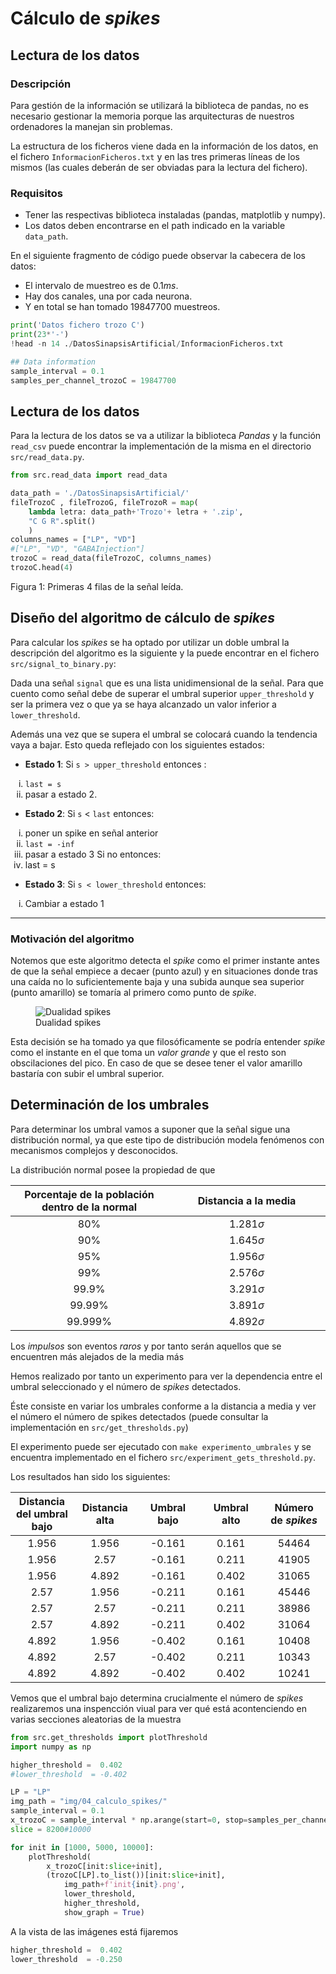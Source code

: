 # Cálculo de *spikes*  

## Lectura de los datos

### Descripción 
Para gestión de la información se utilizará la biblioteca de pandas, no es necesario gestionar la memoria porque las arquitecturas de nuestros ordenadores la manejan sin problemas. 

La estructura de los ficheros viene dada en la información de los datos, en el fichero 
`InformacionFicheros.txt` y en las tres primeras líneas de los mismos (las cuales deberán de ser obviadas para la lectura del fichero). 

### Requisitos 
- Tener las respectivas biblioteca instaladas (pandas, matplotlib y numpy). 
- Los datos deben encontrarse en el path indicado en la variable `data_path`. 

En el siguiente fragmento de código puede observar la cabecera de los datos: 

- El intervalo de muestreo es de $0.1 ms$.
- Hay dos canales, una por cada neurona.
- Y en total se han tomado $19847700$ muestreos. 


```python
print('Datos fichero trozo C')
print(23*'-')
!head -n 14 ./DatosSinapsisArtificial/InformacionFicheros.txt
```

```python
## Data information 
sample_interval = 0.1
samples_per_channel_trozoC = 19847700
```
## Lectura de los datos  

Para la lectura de los datos se va a utilizar la biblioteca *Pandas* y la función `read_csv` puede encontrar la implementación de la misma en el directorio `src/read_data.py`. 

```python
from src.read_data import read_data

data_path = './DatosSinapsisArtificial/'
fileTrozoC , fileTrozoG, fileTrozoR = map( 
    lambda letra: data_path+'Trozo'+ letra + '.zip',
    "C G R".split()
    )
columns_names = ["LP", "VD"]
#["LP", "VD", "GABAInjection"]
trozoC = read_data(fileTrozoC, columns_names)
trozoC.head(4)
```
Figura 1: Primeras 4 filas de la señal leída.   

## Diseño del algoritmo de cálculo de *spikes*  

Para calcular los *spikes* se ha optado por utilizar un doble umbral 
la descripción del algoritmo es la siguiente y la puede encontrar en el fichero `src/signal_to_binary.py`: 

Dada una señal `signal` que es una lista unidimensional de la señal. 
Para que cuento como señal debe de superar el umbral superior `upper_threshold` y ser la primera 
vez o que ya se haya alcanzado un valor inferior a `lower_threshold`.

Además una vez que se supera el umbral se colocará cuando la tendencia vaya a bajar.
Esto queda reflejado con los siguientes estados: 

- **Estado 1**: 
Si `s > upper_threshold` entonces :
i) `last = s`
ii) pasar a estado 2.

- **Estado 2**: 
Si `s` < `last` entonces:
i) poner un spike en señal anterior
ii) `last = -inf`
iii) pasar a estado 3
Si no entonces: 
i) last = s 

- **Estado 3**: 
Si `s < lower_threshold` entonces:
i) Cambiar a estado 1
 
___

### Motivación del algoritmo 

Notemos que este algoritmo detecta el *spike* como el primer instante antes de que la señal empiece a decaer (punto azul) y en situaciones donde tras una caída no lo suficientemente baja y una subida aunque sea superior (punto amarillo) se tomaría al primero como punto de *spike*.

![Dualidad spikes](img/04_calculo_spikes/dualidad_spikes.png)  

Esta decisión se ha tomado ya que filosóficamente se podría entender *spike* como el instante en el que toma un *valor grande* y que el resto son obscilaciones del pico. En caso de que se desee tener el valor amarillo bastaría con subir el umbral superior. 


## Determinación de los umbrales  

Para determinar los umbral 
vamos a suponer que la señal sigue una distribución normal, 
ya que este tipo de distribución modela fenómenos con mecanismos complejos y desconocidos.

La distribución normal posee la propiedad de que 

Porcentaje de la población dentro de la normal | Distancia a la media   
:-: | :-: 
$80\%$ | $1.281 \sigma$  
$90\%$ | $1.645 \sigma$  
$95\%$ | $1.956 \sigma$  
$99\%$ | $2.576 \sigma$  
$99.9\%$ | $3.291 \sigma$   
$99.99\%$ | $3.891 \sigma$  
$99.999\%$ | $4.892 \sigma$  


Los *impulsos* son eventos *raros* y por tanto serán aquellos que se encuentren más alejados de la media más

Hemos realizado por tanto un experimento para ver la dependencia entre el umbral seleccionado y el número de *spikes* detectados. 

Éste consiste en variar los umbrales conforme a la distancia a media y ver el número el número de spikes detectados (puede consultar la implementación en `src/get_thresholds.py`) 

El experimento puede ser ejecutado con `make experimento_umbrales` y se encuentra implementado en  el fichero `src/experiment_gets_threshold.py`. 

Los resultados han sido los siguientes: 

       
 Distancia del umbral bajo | Distancia alta | Umbral bajo| Umbral alto| Número de *spikes*
:-: |:-: |:-: |:-: |:-:   
1.956 | 1.956| -0.161 | 0.161 | 54464  
1.956 | 2.57| -0.161 | 0.211 | 41905  
1.956 | 4.892| -0.161 | 0.402 | 31065  
2.57 | 1.956| -0.211 | 0.161 | 45446  
2.57 | 2.57| -0.211 | 0.211 | 38986  
2.57 | 4.892| -0.211 | 0.402 | 31064  
4.892 | 1.956| -0.402 | 0.161 | 10408  
4.892 | 2.57| -0.402 | 0.211 | 10343  
4.892 | 4.892| -0.402 | 0.402 | 10241  


Vemos que el umbral bajo determina crucialmente el número de *spikes* realizaremos una inspencción viual para ver qué está acontenciendo en varias secciones aleatorias de la muestra 


```python
from src.get_thresholds import plotThreshold
import numpy as np

higher_threshold =  0.402 
#lower_threshold  = -0.402

LP = "LP"
img_path = "img/04_calculo_spikes/"
sample_interval = 0.1
x_trozoC = sample_interval * np.arange(start=0, stop=samples_per_channel_trozoC)
slice = 8200#10000

for init in [1000, 5000, 10000]:
    plotThreshold(
        x_trozoC[init:slice+init],
        (trozoC[LP].to_list())[init:slice+init], 
            img_path+f'init{init}.png',
            lower_threshold,
            higher_threshold,
            show_graph = True)

```


A la vista de las imágenes está fijaremos 

```python
higher_threshold =  0.402 
lower_threshold  = -0.250
```